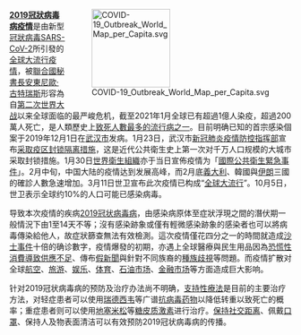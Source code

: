 <div style="float:right;margin-left:0.5em;">
[[File:COVID-19_Outbreak_World_Map_per_Capita.svg|140px]]
</div>

'''[[2019冠狀病毒病疫情|2019冠狀病毒病疫情]]'''是由新型[[冠狀病毒|冠狀病毒]][[SARS-CoV-2|SARS-CoV-2]]所引發的[[全球大流行|全球大流行]][[疫情|疫情]]，被[[聯合國|聯合國]][[聯合國秘書長|秘書長]][[安东尼奥·古特雷斯|安東尼歐·古特瑞斯]]形容為自[[第二次世界大战|第二次世界大战]]以来全球面临的最严峻危机，截至2021年1月全球已有超過1億人染疫，超過200萬人死亡，是人類歷史上[[流行病列表|致死人數最多的流行病之一]]。目前明确已知的首宗感染個案于2019年12月1日在[[武汉市|武汉市]]发病。1月23日，武汉市[[新型冠状病毒感染的肺炎疫情防控指挥部|新冠肺炎疫情防控指挥部]]宣布[[2019冠狀病毒病中國大陸疫區封鎖措施#武汉市疫区封锁隔离措施|采取疫区封锁隔离措施]]，这是近代公共衛生史上第一次对千万人口规模的大城市采取封锁措施。1月30日[[世界衛生組織|世界衛生組織]]亦于当日宣佈疫情为「[[國際公共衛生緊急事件|國際公共衛生緊急事件]]」。2月中旬，中国大陆的疫情达到发展高峰，而2月底[[義大利|義大利]]、韓國與[[伊朗|伊朗]]三國的確診人數急速增加。3月11日世卫宣布此次疫情已构成“[[全球大流行|全球大流行]]”。10月5日，世卫表示全球约10%的人口可能已感染病毒。

导致本次疫情的疾病[[2019冠状病毒病|2019冠状病毒病]]，由感染病原体至症狀浮現之間的潛伏期一般情況下由1至14天不等；沒有感染跡象或僅有輕微感染跡象的感染者也可以將病毒傳染給他人，故症狀篩查無法有效檢測。這次疫情僅花四分之一的時間就造成[[沙士事件|沙士事件]]十倍的确诊數字，疫情爆發的初期，亦遇上全球醫療與民生用品因為[[2019冠狀病毒病疫情相關爭議#个人及家庭|恐慌性消費導致供應不足]]、傳布[[假新聞|假新聞]]與針對不同族裔的[[種族歧視|種族歧視]]等問題。而疫情扩散对全球[[2019冠状病毒病疫情对航空业的影响|航空]]、[[2019冠状病毒病疫情相关旅行限制|旅游]]、[[2019冠状病毒病疫情对电影业的影响|娱乐]]、[[2019冠状病毒病疫情对体育活动的影响|体育]]、[[2020年俄罗斯–沙特阿拉伯石油价格战|石油市场]]、[[2020年国际金融恐慌|金融市场]]等方面造成巨大影响。

针对2019冠状病毒病的预防及治疗办法尚不明确，[[支持性療法|支持性療法]]是目前的主要治疗方法，对轻症患者可以使用[[瑞德西韦|瑞德西韦]]等广谱[[抗病毒药物|抗病毒药物]]以降低转重以致死亡的概率；重症患者则可以使用[[地塞米松|地塞米松]]等[[糖皮质激素|糖皮质激素]]进行治疗。[[保持社交距离|保持社交距离]]、佩戴[[口罩|口罩]]、保持人及物表面清洁可以有效预防2019冠状病毒病的传播。